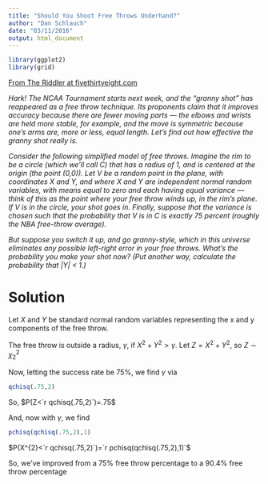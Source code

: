 ```yaml
---
title: "Should You Shoot Free Throws Underhand?"
author: "Dan Schlauch"
date: "03/11/2016"
output: html_document
---
```


```r
library(ggplot2)
library(grid)
```
[From The Riddler at fivethirtyeight.com](http://fivethirtyeight.com/features/should-you-shoot-free-throws-underhand/)

*Hark! The NCAA Tournament starts next week, and the “granny shot” has reappeared as a free throw technique. Its proponents claim that it improves accuracy because there are fewer moving parts — the elbows and wrists are held more stable, for example, and the move is symmetric because one’s arms are, more or less, equal length. Let’s find out how effective the granny shot really is.*

*Consider the following simplified model of free throws. Imagine the rim to be a circle (which we’ll call C) that has a radius of 1, and is centered at the origin (the point (0,0)). Let V be a random point in the plane, with coordinates X and Y, and where X and Y are independent normal random variables, with means equal to zero and each having equal variance — think of this as the point where your free throw winds up, in the rim’s plane. If V is in the circle, your shot goes in. Finally, suppose that the variance is chosen such that the probability that V is in C is exactly 75 percent (roughly the NBA free-throw average).*

*But suppose you switch it up, and go granny-style, which in this universe eliminates any possible left-right error in your free throws. What’s the probability you make your shot now? (Put another way, calculate the probability that |Y| < 1.)*

# Solution 
 
Let $X$ and $Y$ be standard normal random variables representing the x and y components of the free throw.

The free throw is outside a radius, $\gamma$, if $X^{2}+Y^{2}>\gamma$.
Let $Z=X^{2}+Y^{2}$, so $Z  \sim \chi^{2}_{2}$

Now, letting the success rate be 75%, we find $\gamma$ via
```r
qchisq(.75,2)
```

So, $P(Z<`r qchisq(.75,2)`)=.75$

And, now with $\gamma$, we find 

```r
pchisq(qchisq(.75,2),1)
```

$P(X^{2}<`r qchisq(.75,2)`)=`r pchisq(qchisq(.75,2),1)`$

So, we've improved from a 75% free throw percentage to a 90.4% free throw percentage